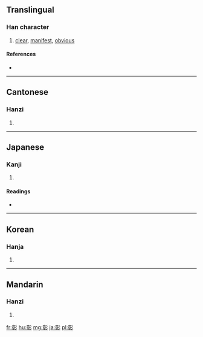 ==Translingual==

===Han character===
{{Han char|rn=59|rad=彡|as=11|sn=14|four=0242<sub>2</sub>|canj=卜十竹竹竹 (YJHHH)}}

# [[clear]], [[manifest]], [[obvious]]

====References====
* {{Han ref|kx=0364.150|dkj=10015|dj=0684.010|hdz=20857.010|uh=5F70|ud=24432|bh=B9FC|bd=47612}}

----

==Cantonese==

===Hanzi===
{{yue-hanzi|jyut=|y=jeung1}}

# {{defn|lang=yue|sort=彡11}}

----

==Japanese==

===Kanji===
{{ja-kanji|grade=c|rs=彡11}}

# {{defn|lang=ja|sort=彡11}}

====Readings====
* {{ja-readings|on=[[しょう]] (shō), [[そう]] (sō)|kun=[[あや]] (aya), [[あきらか]] (akiraka), [[あらわれる]] (arawareru)}}

----

==Korean==

===Hanja===
{{ko-hanja|hangeul=[[창]]|eumhun=|rv=chang|mr=ch'ang|y=chang}}

# {{defn|lang=ko|sort=彡11}}

----

==Mandarin==

===Hanzi===
{{cmn-hanzi|pin=[[zhāng]] ([[zhang1]])|wg=chang<sup>1</sup>}}

# {{defn|lang=cmn|sort=彡11}}

[[fr:彰]]
[[hu:彰]]
[[mg:彰]]
[[ja:彰]]
[[pl:彰]]